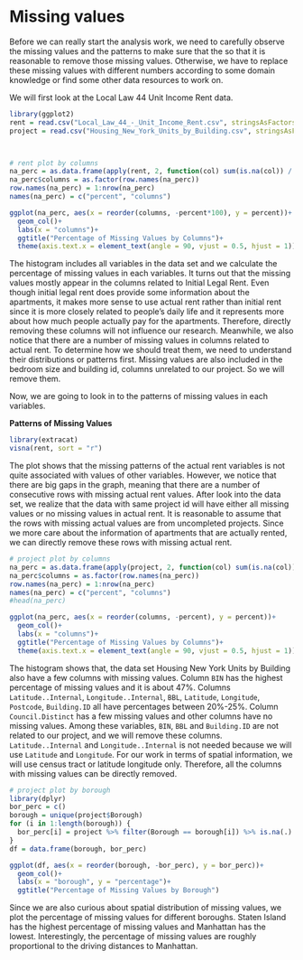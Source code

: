# Missing values

Before we can really start the analysis work, we need to carefully observe the missing values and the patterns to make sure that the so that it is reasonable to remove those missing values. Otherwise, we have to replace these missing values with different numbers according to some domain knowledge or find some other data resources to work on.

We will first look at the Local Law 44 Unit Income Rent data.

```r
library(ggplot2)
rent = read.csv("Local_Law_44_-_Unit_Income_Rent.csv", stringsAsFactors = TRUE, na.strings=c(" ", "","NA"))
project = read.csv("Housing_New_York_Units_by_Building.csv", stringsAsFactors = TRUE, na.strings=c("----", "","NA"))



# rent plot by columns
na_perc = as.data.frame(apply(rent, 2, function(col) sum(is.na(col)) / length(col)))
na_perc$columns = as.factor(row.names(na_perc))
row.names(na_perc) = 1:nrow(na_perc)
names(na_perc) = c("percent", "columns")

ggplot(na_perc, aes(x = reorder(columns, -percent*100), y = percent))+
  geom_col()+
  labs(x = "columns")+
  ggtitle("Percentage of Missing Values by Columns")+
  theme(axis.text.x = element_text(angle = 90, vjust = 0.5, hjust = 1))
```

The histogram includes all variables in the data set and we calculate the percentage of missing values in each variables. It turns out that the missing values mostly appear in the columns related to Initial Legal Rent. Even though initial legal rent does provide some information about the apartments, it makes more sense to use actual rent rather than initial rent since it is more closely related to people's daily life and it represents more about how much people actually pay for the apartments. Therefore, directly removing these columns will not influence our research. Meanwhile, we also notice that there are a number of missing values in columns related to actual rent. To determine how we should treat them, we need to understand their distributions or patterns first. Missing values are also included in the bedroom size and building id, columns unrelated to our project. So we will remove them. 

Now, we are going to look in to the patterns of missing values in each variables.


**Patterns of Missing Values**
```r
library(extracat)
visna(rent, sort = "r")
```

The plot shows that the missing patterns of the actual rent variables is not quite associated with values of other variables. However, we notice that there are big gaps in the graph, meaning that there are a number of consecutive rows with missing actual rent values. After look into the data set, we realize that the data with same project id will have either all missing values or no missing values in actual rent. It is reasonable to assume that the rows with missing actual values are from uncompleted projects. Since we more care about the information of apartments that are actually rented, we can directly remove these rows with missing actual rent.


```r
# project plot by columns
na_perc = as.data.frame(apply(project, 2, function(col) sum(is.na(col)) / length(col)))
na_perc$columns = as.factor(row.names(na_perc))
row.names(na_perc) = 1:nrow(na_perc)
names(na_perc) = c("percent", "columns")
#head(na_perc)

ggplot(na_perc, aes(x = reorder(columns, -percent), y = percent))+
  geom_col()+
  labs(x = "columns")+
  ggtitle("Percentage of Missing Values by Columns")+
  theme(axis.text.x = element_text(angle = 90, vjust = 0.5, hjust = 1))
```

The histogram shows that, the data set Housing New York Units by Building also have a few columns with missing values. Column `BIN` has the highest percentage of missing values and it is about 47%. Columns `Latitude..Internal`, `Longitude..Internal`, `BBL`, `Latitude`, `Longitude`, `Postcode`, `Building.ID` all have percentages between 20%-25%. Column `Council.Distinct` has a few missing values and other columns have no missing values. Among these variables, `BIN`, `BBL` and `Building.ID` are not related to our project, and we will remove these columns. `Latitude..Internal` and `Longitude..Internal` is not needed because we will use `Latitude` and `Longitude`. For our work in terms of spatial information, we will use census tract or latitude longitude only. Therefore, all the columns with missing values can be directly removed.


```r
# project plot by borough
library(dplyr)
bor_perc = c()
borough = unique(project$Borough)
for (i in 1:length(borough)) {
  bor_perc[i] = project %>% filter(Borough == borough[i]) %>% is.na(.) %>% mean()
}
df = data.frame(borough, bor_perc)

ggplot(df, aes(x = reorder(borough, -bor_perc), y = bor_perc))+
  geom_col()+
  labs(x = "borough", y = "percentage")+
  ggtitle("Percentage of Missing Values by Borough")
```

Since we are also curious about spatial distribution of missing values, we plot the percentage of missing values for different boroughs. Staten Island has the highest percentage of missing values and Manhattan has the lowest. Interestingly, the percentage of missing values are roughly proportional to the driving distances to Manhattan.


